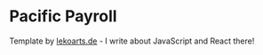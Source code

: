 # Pacific Payroll

Template by [lekoarts.de](https://www.lekoarts.de?utm_source=cara&utm_medium=Starter) - I write about JavaScript and React there!
